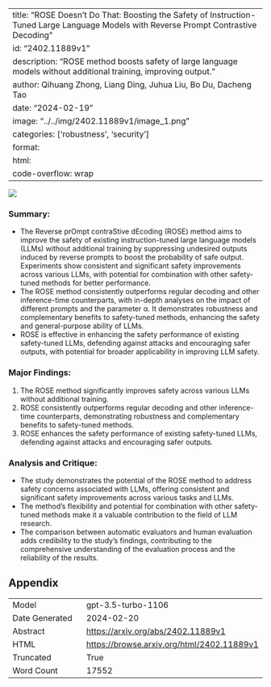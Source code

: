 
---
title: "ROSE Doesn't Do That: Boosting the Safety of Instruction-Tuned Large Language Models with Reverse Prompt Contrastive Decoding"
id: "2402.11889v1"
description: "ROSE method boosts safety of large language models without additional training, improving output."
author: Qihuang Zhong, Liang Ding, Juhua Liu, Bo Du, Dacheng Tao
date: "2024-02-19"
image: "../../img/2402.11889v1/image_1.png"
categories: ['robustness', 'security']
format:
  html:
    code-overflow: wrap
---

![](../../img/2402.11889v1/image_1.png)

### Summary:
- The Reverse prOmpt contraStive dEcoding (ROSE) method aims to improve the safety of existing instruction-tuned large language models (LLMs) without additional training by suppressing undesired outputs induced by reverse prompts to boost the probability of safe output. Experiments show consistent and significant safety improvements across various LLMs, with potential for combination with other safety-tuned methods for better performance.
- The ROSE method consistently outperforms regular decoding and other inference-time counterparts, with in-depth analyses on the impact of different prompts and the parameter α. It demonstrates robustness and complementary benefits to safety-tuned methods, enhancing the safety and general-purpose ability of LLMs.
- ROSE is effective in enhancing the safety performance of existing safety-tuned LLMs, defending against attacks and encouraging safer outputs, with potential for broader applicability in improving LLM safety.

### Major Findings:
1. The ROSE method significantly improves safety across various LLMs without additional training.
2. ROSE consistently outperforms regular decoding and other inference-time counterparts, demonstrating robustness and complementary benefits to safety-tuned methods.
3. ROSE enhances the safety performance of existing safety-tuned LLMs, defending against attacks and encouraging safer outputs.

### Analysis and Critique:
- The study demonstrates the potential of the ROSE method to address safety concerns associated with LLMs, offering consistent and significant safety improvements across various tasks and LLMs.
- The method's flexibility and potential for combination with other safety-tuned methods make it a valuable contribution to the field of LLM research.
- The comparison between automatic evaluators and human evaluation adds credibility to the study's findings, contributing to the comprehensive understanding of the evaluation process and the reliability of the results.

## Appendix

|          |          |
|----------|----------|
| Model     | gpt-3.5-turbo-1106       |
| Date Generated     | 2024-02-20       |
| Abstract | [https://arxiv.org/abs/2402.11889v1](https://arxiv.org/abs/2402.11889v1)        |
| HTML     | [https://browse.arxiv.org/html/2402.11889v1](https://browse.arxiv.org/html/2402.11889v1)       |
| Truncated       | True       |
| Word Count       | 17552       |